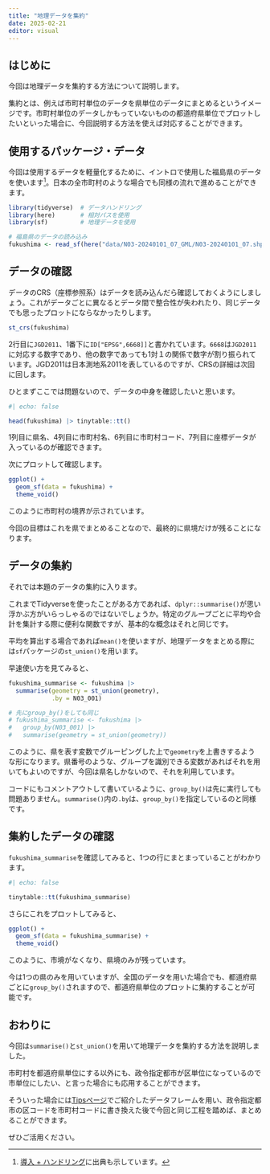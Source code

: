 ```yaml
---
title: "地理データを集約"
date: 2025-02-21
editor: visual
---
```


## はじめに

今回は地理データを集約する方法について説明します。

集約とは、例えば市町村単位のデータを県単位のデータにまとめるというイメージです。市町村単位のデータしかもっていないものの都道府県単位でプロットしたいといった場合に、今回説明する方法を使えば対応することができます。

## 使用するパッケージ・データ

今回は使用するデータを軽量化するために、イントロで使用した福島県のデータを使います[^1]。日本の全市町村のような場合でも同様の流れで進めることができます。

[^1]: [導入 + ハンドリング](../1_intro/index.html)に出典も示しています。

```r
library(tidyverse)  # データハンドリング
library(here)       # 相対パスを使用
library(sf)         # 地理データを使用

# 福島県のデータの読み込み
fukushima <- read_sf(here("data/N03-20240101_07_GML/N03-20240101_07.shp"))
```

## データの確認

データのCRS（座標参照系）はデータを読み込んだら確認しておくようにしましょう。これがデータごとに異なるとデータ間で整合性が失われたり、同じデータでも思ったプロットにならなかったりします。

```r
st_crs(fukushima)
```

2行目に`JGD2011`、1番下に`ID["EPSG",6668]]`と書かれています。`6668`は`JGD2011`に対応する数字であり、他の数字であっても1対１の関係で数字が割り振られています。JGD2011は日本測地系2011を表しているのですが、CRSの詳細は次回に回します。

ひとまずここでは問題ないので、データの中身を確認したいと思います。

```r
#| echo: false

head(fukushima) |> tinytable::tt()

```

1列目に県名、4列目に市町村名、6列目に市町村コード、7列目に座標データが入っているのが確認できます。

次にプロットして確認します。

```r
ggplot() + 
  geom_sf(data = fukushima) + 
  theme_void()
```

このように市町村の境界が示されています。

今回の目標はこれを県でまとめることなので、最終的に県境だけが残ることになります。

## データの集約

それでは本題のデータの集約に入ります。

これまでTidyverseを使ったことがある方であれば、`dplyr::summarise()`が思い浮かぶ方がいらっしゃるのではないでしょうか。特定のグループごとに平均や合計を集計する際に便利な関数ですが、基本的な概念はそれと同じです。

平均を算出する場合であれば`mean()`を使いますが、地理データをまとめる際には`sf`パッケージの`st_union()`を用います。

早速使い方を見てみると、

```r
fukushima_summarise <- fukushima |> 
  summarise(geometry = st_union(geometry), 
            .by = N03_001)

# 先にgroup_by()をしても同じ
# fukushima_summarise <- fukushima |> 
#   group_by(N03_001) |> 
#   summarise(geometry = st_union(geometry))
```

このように、県を表す変数でグルーピングした上で`geometry`を上書きするような形になります。県番号のような、グループを識別できる変数があればそれを用いてもよいのですが、今回は県名しかないので、それを利用しています。

コードにもコメントアウトして書いているように、`group_by()`は先に実行しても問題ありません。`summarise()`内の`.by`は、`group_by()`を指定しているのと同様です。

## 集約したデータの確認

`fukushima_summarise`を確認してみると、1つの行にまとまっていることがわかります。

```r
#| echo: false

tinytable::tt(fukushima_summarise)

```

さらにこれをプロットしてみると、

```r
ggplot() + 
  geom_sf(data = fukushima_summarise) + 
  theme_void()
```

このように、市境がなくなり、県境のみが残っています。

今は1つの県のみを用いていますが、全国のデータを用いた場合でも、都道府県ごとに`group_by()`されますので、都道府県単位のプロットに集約することが可能です。

## おわりに

今回は`summarise()`と`st_union()`を用いて地理データを集約する方法を説明しました。

市町村を都道府県単位にする以外にも、政令指定都市が区単位になっているので市単位にしたい、と言った場合にも応用することができます。

そういった場合には[Tipsページ](../../tips/240414_benri_seirei/#政令指定都市の区単位のデータ)でご紹介したデータフレームを用い、政令指定都市の区コードを市町村コードに書き換えた後で今回と同じ工程を踏めば、まとめることができます。

ぜひご活用ください。
